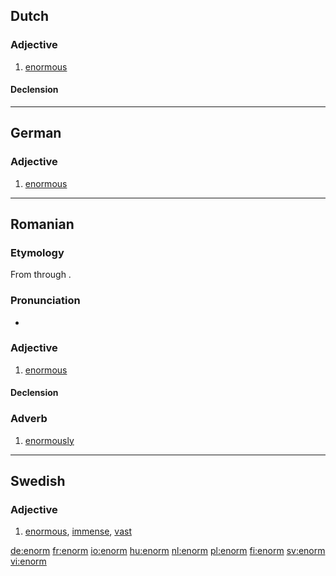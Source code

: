 ==Dutch==
===Adjective===
{{nl-adj|-}}
# [[enormous]]

====Declension====
{{nl-decl-adj-nc|2=-}}

----

==German==

===Adjective===
{{de-adj|enormer|enormsten}}

# [[enormous]]

----

==Romanian==

===Etymology===
From {{etyl|la|ro}} {{term|enormis|lang=la}} through {{etyl|fr|ro}} {{term|énorme|lang=fr}}.

===Pronunciation===
* {{IPA|/eˈnorm/|lang=ro}}

===Adjective===
{{ro-adj|4|head=enórm}}

# [[enormous]]

====Declension====
{{ro-adj-4}}

===Adverb===
{{ro-adv|head=enórm}}

# [[enormously]]

----

==Swedish==

===Adjective===
{{infl|sv|adjective}}

# [[enormous]], [[immense]], [[vast]]

[[de:enorm]]
[[fr:enorm]]
[[io:enorm]]
[[hu:enorm]]
[[nl:enorm]]
[[pl:enorm]]
[[fi:enorm]]
[[sv:enorm]]
[[vi:enorm]]